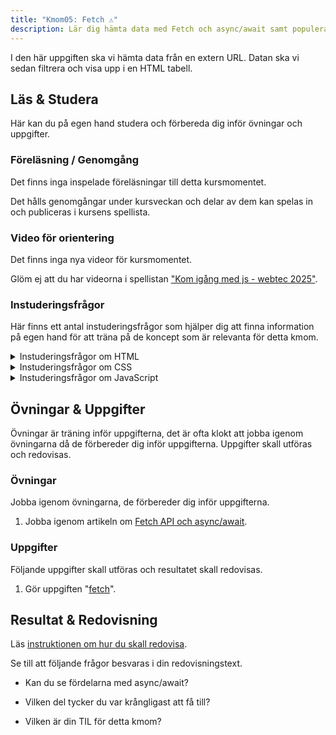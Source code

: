 ```yaml
---
title: "Kmom05: Fetch ⚠️"
description: Lär dig hämta data med Fetch och async/await samt populera tabeller.
---
```





I den här uppgiften ska vi hämta data från en extern URL. Datan ska vi sedan filtrera och visa upp i en HTML tabell.




## Läs & Studera


Här kan du på egen hand studera och förbereda dig inför övningar och uppgifter.



### Föreläsning / Genomgång

Det finns inga inspelade föreläsningar till detta kursmomentet.

Det hålls genomgångar under kursveckan och delar av dem kan spelas in och publiceras i kursens spellista.



### Video för orientering

Det finns inga nya videor för kursmomentet.

Glöm ej att du har videorna i spellistan ["Kom igång med js - webtec 2025"](https://www.youtube.com/watch?v=ZfK9H6555xo&list=PLKtP9l5q3ce-IVBzwNsm32_cxxscvpc-W).



### Instuderingsfrågor

Här finns ett antal instuderingsfrågor som hjälper dig att finna information på egen hand för att träna på de koncept som är relevanta för detta kmom.

<details>
<summary>Instuderingsfrågor om HTML</summary>

1. Vad är en tabell i HTML?

1. Vilka delar kan en tabell bestå av i HTML?

</details>

<details>
<summary>Instuderingsfrågor om CSS</summary>

1. Hur kan jag styla en tabell med CSS?

</details>

<details>
<summary>Instuderingsfrågor om JavaScript</summary>

1. Hur kan jag uppdatera en HTML tabell med JavaScript?

1. Vad är fetch i JavaScript?

1. Hur fungerar async await i JavaScript?

</details>




## Övningar & Uppgifter

Övningar är träning inför uppgifterna, det är ofta klokt att jobba igenom övningarna då de förbereder dig inför uppgifterna. Uppgifter skall utföras och redovisas.



### Övningar

Jobba igenom övningarna, de förbereder dig inför uppgifterna.

1. Jobba igenom artikeln om [Fetch API och async/await](/website/laromaterial/ovning/fetch/).




### Uppgifter

Följande uppgifter skall utföras och resultatet skall redovisas.

1. Gör uppgiften "[fetch](/website/laromaterial/uppgift/kmom05-fetch)".



## Resultat & Redovisning

Läs [instruktionen om hur du skall redovisa](/website/laromaterial/instruktion/resultat-och-redovisning).

Se till att följande frågor besvaras i din redovisningstext.

* Kan du se fördelarna med async/await?

* Vilken del tycker du var krångligast att få till?

* Vilken är din TIL för detta kmom?
